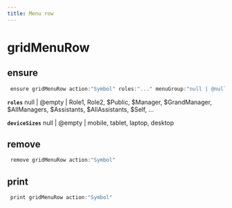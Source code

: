 ```yaml
---
title: Menu row
---
```


# gridMenuRow

## ensure

```js filename="Terminal" copy
 ensure gridMenuRow action:"Symbol" roles:"..." menuGroup:"null | @null | @empty | text" deviceSizes:"..." showMessageTooltip:"true | false | yes | no"
```

**`roles`**
null | @empty | Role1, Role2, $Public, $Manager, $GrandManager, $AllManagers, $Assistants, $AllAssistants, $Self, ...

**`deviceSizes`**
null | @empty | mobile, tablet, laptop, desktop


## remove

```js filename="Terminal" copy
 remove gridMenuRow action:"Symbol"
```


## print

```js filename="Terminal" copy
 print gridMenuRow action:"Symbol"
```


